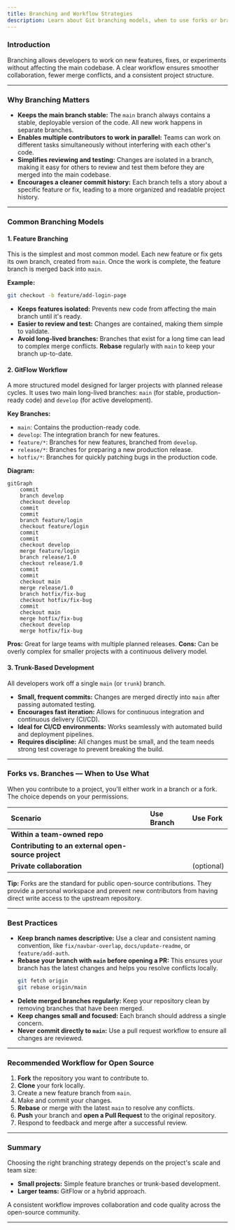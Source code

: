 ```yaml
---
title: Branching and Workflow Strategies
description: Learn about Git branching models, when to use forks or branches, and how to collaborate effectively in open source projects.
---
```



### Introduction

Branching allows developers to work on new features, fixes, or experiments without affecting the main codebase. A clear workflow ensures smoother collaboration, fewer merge conflicts, and a consistent project structure.

-----

### Why Branching Matters

  * **Keeps the main branch stable:** The `main` branch always contains a stable, deployable version of the code. All new work happens in separate branches.
  * **Enables multiple contributors to work in parallel:** Teams can work on different tasks simultaneously without interfering with each other's code.
  * **Simplifies reviewing and testing:** Changes are isolated in a branch, making it easy for others to review and test them before they are merged into the main codebase.
  * **Encourages a cleaner commit history:** Each branch tells a story about a specific feature or fix, leading to a more organized and readable project history.

-----

### Common Branching Models

#### 1\. **Feature Branching**

This is the simplest and most common model. Each new feature or fix gets its own branch, created from `main`. Once the work is complete, the feature branch is merged back into `main`.

**Example:**

```bash
git checkout -b feature/add-login-page
```

  * <CircleCheck className="inline h-4 w-4 text-green-500" /> **Keeps features isolated:** Prevents new code from affecting the main branch until it's ready.
  * <CircleCheck className="inline h-4 w-4 text-green-500" /> **Easier to review and test:** Changes are contained, making them simple to validate.
  * <TriangleAlert className="inline h-4 w-4 text-yellow-500" /> **Avoid long-lived branches:** Branches that exist for a long time can lead to complex merge conflicts. **Rebase** regularly with `main` to keep your branch up-to-date.

#### 2\. **GitFlow Workflow**

A more structured model designed for larger projects with planned release cycles. It uses two main long-lived branches: `main` (for stable, production-ready code) and `develop` (for active development).

**Key Branches:**

  * `main`: Contains the production-ready code.
  * `develop`: The integration branch for new features.
  * `feature/*`: Branches for new features, branched from `develop`.
  * `release/*`: Branches for preparing a new production release.
  * `hotfix/*`: Branches for quickly patching bugs in the production code.

**Diagram:**

```mermaid
gitGraph
    commit
    branch develop
    checkout develop
    commit
    commit
    branch feature/login
    checkout feature/login
    commit
    commit
    checkout develop
    merge feature/login
    branch release/1.0
    checkout release/1.0
    commit
    commit
    checkout main
    merge release/1.0
    branch hotfix/fix-bug
    checkout hotfix/fix-bug
    commit
    checkout main
    merge hotfix/fix-bug
    checkout develop
    merge hotfix/fix-bug
```

**Pros:** Great for large teams with multiple planned releases.
**Cons:** Can be overly complex for smaller projects with a continuous delivery model.

#### 3\. **Trunk-Based Development**

All developers work off a single `main` (or `trunk`) branch.

  * **Small, frequent commits:** Changes are merged directly into `main` after passing automated testing.
  * <CircleCheck className="inline h-4 w-4 text-green-500" /> **Encourages fast iteration:** Allows for continuous integration and continuous delivery (CI/CD).
  * <CircleCheck className="inline h-4 w-4 text-green-500" /> **Ideal for CI/CD environments:** Works seamlessly with automated build and deployment pipelines.
  * <TriangleAlert className="inline h-4 w-4 text-yellow-500" /> **Requires discipline:** All changes must be small, and the team needs strong test coverage to prevent breaking the build.

-----

### Forks vs. Branches — When to Use What

When you contribute to a project, you'll either work in a branch or a fork. The choice depends on your permissions.

| Scenario | Use Branch | Use Fork |
| :--- | :--- | :--- |
| **Within a team-owned repo** | <CircleCheck className="inline h-4 w-4 text-green-500" /> | <CircleX className="inline h-4 w-4 text-red-500" /> |
| **Contributing to an external open-source project** | <CircleX className="inline h-4 w-4 text-red-500" /> | <CircleCheck className="inline h-4 w-4 text-green-500" /> |
| **Private collaboration** | <CircleCheck className="inline h-4 w-4 text-green-500" /> | <CircleCheck className="inline h-4 w-4 text-green-500" /> (optional) |

**Tip:** Forks are the standard for public open-source contributions. They provide a personal workspace and prevent new contributors from having direct write access to the upstream repository.

-----

### Best Practices

  * **Keep branch names descriptive:** Use a clear and consistent naming convention, like `fix/navbar-overlap`, `docs/update-readme`, or `feature/add-auth`.
  * **Rebase your branch with `main` before opening a PR:** This ensures your branch has the latest changes and helps you resolve conflicts locally.
    ```bash
    git fetch origin
    git rebase origin/main
    ```
  * **Delete merged branches regularly:** Keep your repository clean by removing branches that have been merged.
  * **Keep changes small and focused:** Each branch should address a single concern.
  * **Never commit directly to `main`:** Use a pull request workflow to ensure all changes are reviewed.

-----

### Recommended Workflow for Open Source

1.  **Fork** the repository you want to contribute to.
2.  **Clone** your fork locally.
3.  Create a new feature branch from `main`.
4.  Make and commit your changes.
5.  **Rebase** or merge with the latest `main` to resolve any conflicts.
6.  **Push** your branch and **open a Pull Request** to the original repository.
7.  Respond to feedback and merge after a successful review.

-----

### Summary

Choosing the right branching strategy depends on the project's scale and team size:

  * **Small projects:** Simple feature branches or trunk-based development.
  * **Larger teams:** GitFlow or a hybrid approach.

A consistent workflow improves collaboration and code quality across the open-source community.

---

<ContributorTracker docPath="get-started/3-branching-and-workflow.mdx" />
